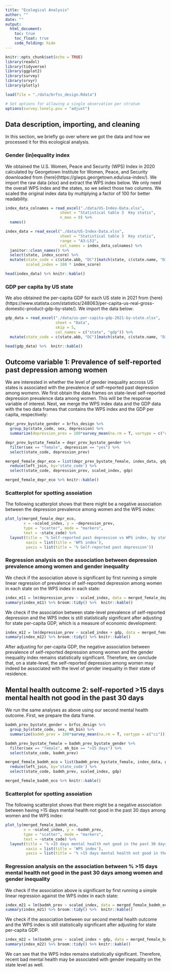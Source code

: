 ```yaml
---
title: "Ecological Analysis"
author: ""
date: ""
output: 
  html_document:
    toc: true
    toc_float: true
    code_folding: hide
---
```


```r
knitr::opts_chunk$set(echo = TRUE)
library(readxl)
library(tidyverse)
library(ggplot2)
library(survey)
library(srvyr)
library(plotly)

load(file = "./data/brfss_design.Rdata")

# Set options for allowing a single observation per stratum 
options(survey.lonely.psu = "adjust")
```

## Data description, importing, and cleaning
In this section, we briefly go over where we got the data and how we processed it for this ecological analysis. 

### Gender (in)equality index
We obtained the U.S. Women, Peace and Security (WPS) Index in 2020 calculated by Georgetown Institute for Women, Peace, and Security downloaded from {here}(https://giwps.georgetown.edu/usa-index/). We import the raw data (xlsx) and extract the WPS index below. We only need the overall WPS index and the states, so we select those two columns. We scaled the original index data by multiplying a factor of 100 for better readability.

```r
index_data_colnames = read_excel("./data/US-Index-Data.xlsx",
                        sheet = "Statistical table 3  Key statis",
                        n_max = 0) %>%
  names()

index_data = read_excel("./data/US-Index-Data.xlsx",
                        sheet = "Statistical table 3  Key statis",
                        range = "A3:L53",
                        col_names = index_data_colnames) %>% 
  janitor::clean_names() %>% 
  select(state, index_score) %>%
  mutate(state_code = c(state.abb, "DC")[match(state, c(state.name, "District of Columbia"))],
         scaled_index = 100 * index_score)

head(index_data) %>% knitr::kable()
```

### GDP per capita by US state
We also obtained the per-capita GDP for each US state in 2021 from {here}(https://www.statista.com/statistics/248063/per-capita-us-real-gross-domestic-product-gdp-by-state/). We import the data below:
```r
gdp_data = read_excel("./data/us-per-capita-gdp-2021-by-state.xlsx",
                      sheet = "Data",
                      skip = 5,
                      col_names = c("state", "gdp")) %>% 
  mutate(state_code = c(state.abb, "DC")[match(state, c(state.name, "District of Columbia"))])

head(gdp_data) %>%  knitr::kable()
```

## Outcome variable 1: Prevalence of self-reported past depression among women

We are interested in whether the level of gender inequality accross US states is associated with the prevalence of self-reported past depression among womenn. We first obtain the data frames on state-level self-reported depression prevalence data among women. This will be the response variable of interest. Next, we merge the WPS index data and the GDP data with the two data frames that contains the WPS index and the GDP per capita, respectively:

```r
depr_prev_bystate_gender = brfss_design %>%
  group_by(state_code, sex, depression) %>%
  summarize(depression_prev = 100*survey_mean(na.rm = T, vartype = c("ci")))

depr_prev_bystate_female = depr_prev_bystate_gender %>%
  filter(sex == "female", depression == "yes") %>% 
  select(state_code, depression_prev)

merged_female_depr_eco = list(depr_prev_bystate_female, index_data, gdp_data) %>% 
  reduce(left_join, by='state_code') %>% 
  select(state_code, depression_prev, scaled_index, gdp)

merged_female_depr_eco %>% knitr::kable()

```

### Scatterplot for spotting assoiation

The following scatterplot shows that there might be a negative association between the depression prevalence among women and the WPS index:
```r
plot_ly(merged_female_depr_eco, 
        x = ~scaled_index, y = ~depression_prev,
        type = "scatter", mode = "markers",
        text = ~state_code) %>% 
  layout(title = '% Self-reported past depression vs WPS index, by state',
         xaxis = list(title = 'WPS index'),
         yaxis = list(title = '% Self-reported past depression')) 

```

### Regression analysis on the association between depression prevalence among women and gender inequality

We check if the association above is significant by first running a simple linear regression of prevalence of self-reported depression among women in each state on the WPS index in each state:

```r
index_m11 = lm(depression_prev ~ scaled_index, data = merged_female_depr_eco)
summary(index_m11) %>% broom::tidy() %>%  knitr::kable()
```

We check if the association between state-level prevalence of self-reported depression and the WPS index is still statistically significant after adjusting for state per-capita GDP, which is a measure of economic development:

```r
index_m12 = lm(depression_prev ~ scaled_index + gdp, data = merged_female_depr_eco)
summary(index_m12) %>% broom::tidy() %>% knitr::kable()
```
After adjusting for per-capita GDP, the negative association between prevalence of self-reported depression among women and the gender inequality index remains statistically significant. Therefore, we conclude that, on a state-level, the self-reported depression among women may indeed be associated with the level of gender inequality in their state of residence. 

## Mental health outcome 2: self-reported >15 days mental health not good in the past 30 days

We run the same analyses as above using our second mental health outcome. First, we prepare the data frame.

```r
badmh_prev_bystate_gender = brfss_design %>%
  group_by(state_code, sex, mh_bin) %>%
  summarize(badmh_prev = 100*survey_mean(na.rm = T, vartype = c("ci")))

badmh_prev_bystate_female = badmh_prev_bystate_gender %>%
  filter(sex == "female", mh_bin == ">15 days") %>% 
  select(state_code, badmh_prev)

merged_female_badmh_eco = list(badmh_prev_bystate_female, index_data, gdp_data) %>% 
  reduce(left_join, by='state_code') %>% 
  select(state_code, badmh_prev, scaled_index, gdp)

merged_female_badmh_eco %>% knitr::kable()
```

### Scatterplot for spotting assoiation

The following scatterplot shows that there might be a negative association between having >15 days mental health not good in the past 30 days among women and the WPS index:

```r
plot_ly(merged_female_badmh_eco, 
        x = ~scaled_index, y = ~badmh_prev,
        type = "scatter", mode = "markers",
        text = ~state_code) %>% 
  layout(title = '% >15 days mental health not good in the past 30 days vs WPS index, by state',
         xaxis = list(title = 'WPS index'),
         yaxis = list(title = '% >15 days mental health not good in the past 30 days')) 

```

### Regression analysis on the association between % >15 days mental health not good in the past 30 days among women and gender inequality

We check if the association above is significant by first running a simple linear regression against the WPS index in each state:

```r
index_m21 = lm(badmh_prev ~ scaled_index, data = merged_female_badmh_eco)
summary(index_m21) %>% broom::tidy() %>%  knitr::kable()
``` 

We check if the association between our second mental health outcome and the WPS index is still statistically significant after adjusting for state per-capita GDP.

```r
index_m22 = lm(badmh_prev ~ scaled_index + gdp, data = merged_female_badmh_eco)
summary(index_m22) %>% broom::tidy() %>% knitr::kable()
```

We can see that the WPS index remains statistically significant. Therefore, recent bad mental health may be associated with gender inequality on the state level as well. 

